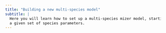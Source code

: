```yaml
---
title: "Building a new multi-species model"
subtitle: |
  Here you will learn how to set up a multi-species mizer model, starting from
  a given set of species parameters.
---
```






